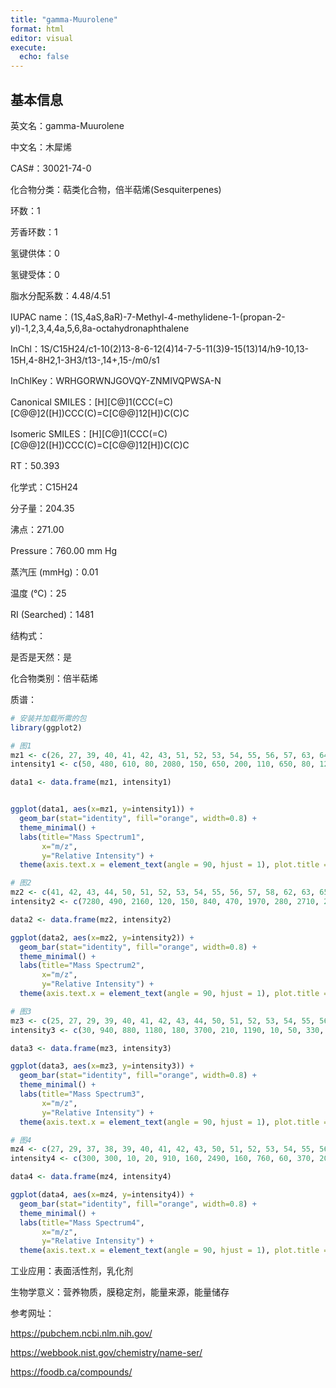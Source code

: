 ```yaml
---
title: "gamma-Muurolene"
format: html
editor: visual
execute: 
  echo: false
---
```


## 基本信息

英文名：gamma-Muurolene

中文名：木犀烯

CAS#：30021-74-0

化合物分类：萜类化合物，倍半萜烯(Sesquiterpenes)

环数：1

芳香环数：1

氢键供体：0

氢键受体：0

脂水分配系数：4.48/4.51

IUPAC name：(1S,4aS,8aR)-7-Methyl-4-methylidene-1-(propan-2-yl)-1,2,3,4,4a,5,6,8a-octahydronaphthalene

InChl：1S/C15H24/c1-10(2)13-8-6-12(4)14-7-5-11(3)9-15(13)14/h9-10,13-15H,4-8H2,1-3H3/t13-,14+,15-/m0/s1

InChlKey：WRHGORWNJGOVQY-ZNMIVQPWSA-N

Canonical SMILES：[H][C@]1(CCC(=C)[C@@]2([H])CCC(C)=C[C@@]12[H])C(C)C


Isomeric SMILES：[H][C@]1(CCC(=C)[C@@]2([H])CCC(C)=C[C@@]12[H])C(C)C

RT：50.393

化学式：C15H24

分子量：204.35

沸点：271.00

Pressure：760.00 mm Hg

蒸汽压 (mmHg)：0.01

温度 (℃)：25

RI (Searched)：1481

结构式：

是否是天然：是

化合物类别：倍半萜烯

质谱：

```r
# 安装并加载所需的包
library(ggplot2)

# 图1
mz1 <- c(26, 27, 39, 40, 41, 42, 43, 51, 52, 53, 54, 55, 56, 57, 63, 64, 65, 66, 67, 68, 69, 70, 77, 78, 79, 80, 81, 82, 83, 89, 91, 92, 93, 94, 95, 96, 103, 104, 105, 106, 107, 108, 109, 110, 115, 116, 117, 118, 119, 120, 121, 122, 123, 124, 127, 128, 129, 130, 131, 132, 133, 134, 135, 136, 137, 143, 145, 146, 147, 148, 149, 150, 159, 160, 161, 162, 163, 175, 176, 189, 190, 204, 205, 206)
intensity1 <- c(50, 480, 610, 80, 2080, 150, 650, 200, 110, 650, 80, 1220, 110, 150, 70, 60, 430, 140, 1000, 180, 1220, 120, 1300, 340, 2220, 430, 1960, 220, 140, 50, 2440, 1220, 3350, 1220, 740, 100, 190, 170, 3820, 780, 960, 250, 310, 50, 310, 130, 410, 220, 3480, 1000, 1000, 270, 150, 50, 130, 160, 160, 90, 310, 140, 1830, 1000, 740, 700, 70, 60, 270, 90, 610, 610, 210, 140, 200, 270, 9999, 1430, 140, 210, 160, 1130, 160, 3300, 510, 50)

data1 <- data.frame(mz1, intensity1)


ggplot(data1, aes(x=mz1, y=intensity1)) +
  geom_bar(stat="identity", fill="orange", width=0.8) + 
  theme_minimal() + 
  labs(title="Mass Spectrum1",
       x="m/z",
       y="Relative Intensity") + 
  theme(axis.text.x = element_text(angle = 90, hjust = 1), plot.title = element_text(hjust = 0.5))  

# 图2
mz2 <- c(41, 42, 43, 44, 50, 51, 52, 53, 54, 55, 56, 57, 58, 62, 63, 65, 66, 67, 68, 69, 70, 71, 72, 74, 75, 77, 78, 79, 80, 81, 82, 83, 84, 87, 89, 91, 92, 93, 94, 95, 96, 97, 101, 102, 103, 105, 106, 107, 108, 109, 110, 115, 116, 117, 118, 119, 120, 121, 122, 123, 126, 127, 128, 129, 130, 131, 132, 133, 134, 135, 136, 137, 139, 141, 142, 143, 144, 145, 146, 147, 148, 149, 150, 152, 158, 159, 161, 162, 163, 173, 175, 176, 177, 189, 190, 202, 204, 205, 206)
intensity2 <- c(7280, 490, 2160, 120, 150, 840, 470, 1970, 280, 2710, 260, 370, 30, 40, 250, 1440, 380, 2070, 360, 1660, 180, 70, 30, 20, 50, 3590, 1030, 5400, 850, 3180, 340, 220, 20, 20, 140, 6220, 2230, 5200, 1510, 1000, 110, 70, 20, 110, 520, 6580, 1360, 1660, 370, 380, 40, 760, 290, 980, 450, 5800, 1480, 1100, 340, 160, 20, 110, 330, 330, 140, 500, 250, 3120, 1220, 780, 700, 90, 10, 90, 50, 70, 40, 380, 140, 740, 660, 210, 130, 20, 30, 140, 9999, 1510, 130, 30, 210, 200, 30, 970, 140, 30, 3030, 490, 30)

data2 <- data.frame(mz2, intensity2)

ggplot(data2, aes(x=mz2, y=intensity2)) +
  geom_bar(stat="identity", fill="orange", width=0.8) + 
  theme_minimal() + 
  labs(title="Mass Spectrum2",
       x="m/z",
       y="Relative Intensity") + 
  theme(axis.text.x = element_text(angle = 90, hjust = 1), plot.title = element_text(hjust = 0.5))  

# 图3
mz3 <- c(25, 27, 29, 39, 40, 41, 42, 43, 44, 50, 51, 52, 53, 54, 55, 56, 57, 58, 63, 64, 65, 66, 67, 68, 69, 70, 71, 75, 76, 77, 78, 79, 80, 81, 82, 83, 84, 88, 89, 90, 91, 92, 93, 94, 95, 96, 97, 102, 103, 104, 105, 106, 107, 108, 109, 110, 115, 116, 117, 118, 119, 120, 121, 122, 123, 124, 127, 128, 129, 130, 131, 132, 133, 134, 135, 136, 137, 141, 142, 143, 144, 145, 146, 147, 148, 149, 150, 157, 159, 160, 161, 162, 163, 175, 176, 177, 183, 187, 189, 190, 202, 204, 205, 206)
intensity3 <- c(30, 940, 880, 1180, 180, 3700, 210, 1190, 10, 50, 330, 180, 1080, 110, 2060, 240, 250, 30, 130, 80, 680, 200, 1610, 260, 1630, 160, 40, 50, 40, 1980, 610, 3310, 720, 2970, 330, 230, 40, 30, 80, 50, 3620, 1580, 5250, 1580, 840, 100, 50, 60, 330, 230, 5150, 1020, 1540, 380, 290, 70, 390, 180, 580, 250, 4400, 1160, 1130, 800, 170, 30, 130, 220, 240, 100, 330, 130, 1940, 1080, 760, 860, 110, 50, 60, 70, 60, 280, 100, 640, 680, 250, 160, 50, 360, 360, 9999, 1420, 100, 210, 180, 30, 40, 40, 580, 90, 30, 2570, 430, 30)

data3 <- data.frame(mz3, intensity3)

ggplot(data3, aes(x=mz3, y=intensity3)) +
  geom_bar(stat="identity", fill="orange", width=0.8) + 
  theme_minimal() + 
  labs(title="Mass Spectrum3",
       x="m/z",
       y="Relative Intensity") + 
  theme(axis.text.x = element_text(angle = 90, hjust = 1), plot.title = element_text(hjust = 0.5)) 

# 图4
mz4 <- c(27, 29, 37, 38, 39, 40, 41, 42, 43, 50, 51, 52, 53, 54, 55, 56, 57, 58, 62, 63, 64, 65, 66, 67, 68, 69, 70, 74, 75, 76, 77, 78, 79, 80, 81, 82, 83, 87, 88, 89, 90, 91, 92, 93, 94, 95, 96, 97, 101, 102, 103, 104, 105, 106, 107, 108, 109, 110, 115, 116, 117, 118, 119, 120, 121, 122, 123, 124, 127, 128, 129, 130, 131, 133, 134, 135, 136, 137, 139, 141, 142, 143, 145, 146, 147, 148, 149, 150, 151, 152, 160, 161, 162, 163, 174, 175, 176, 177, 189, 190, 204, 205, 206)
intensity4 <- c(300, 300, 10, 20, 910, 160, 2490, 160, 760, 60, 370, 200, 950, 110, 1520, 160, 170, 30, 20, 160, 80, 960, 250, 1610, 240, 1490, 150, 10, 30, 40, 2720, 680, 4210, 640, 2600, 290, 170, 10, 10, 80, 20, 4650, 1770, 4650, 1250, 820, 90, 50, 20, 60, 440, 290, 6420, 1210, 1540, 340, 320, 40, 660, 220, 880, 360, 6550, 1670, 1350, 380, 170, 20, 80, 280, 270, 130, 370, 3110, 1240, 940, 870, 100, 10, 60, 40, 60, 210, 90, 630, 710, 200, 160, 20, 10, 290, 9999, 1430, 130, 10, 170, 180, 30, 530, 90, 2740, 440, 40)

data4 <- data.frame(mz4, intensity4)

ggplot(data4, aes(x=mz4, y=intensity4)) +
  geom_bar(stat="identity", fill="orange", width=0.8) + 
  theme_minimal() + 
  labs(title="Mass Spectrum4",
       x="m/z",
       y="Relative Intensity") + 
  theme(axis.text.x = element_text(angle = 90, hjust = 1), plot.title = element_text(hjust = 0.5)) 

```

工业应用：表面活性剂，乳化剂

生物学意义：营养物质，膜稳定剂，能量来源，能量储存

参考网址：

<https://pubchem.ncbi.nlm.nih.gov/>

<https://webbook.nist.gov/chemistry/name-ser/>

<https://foodb.ca/compounds/>
